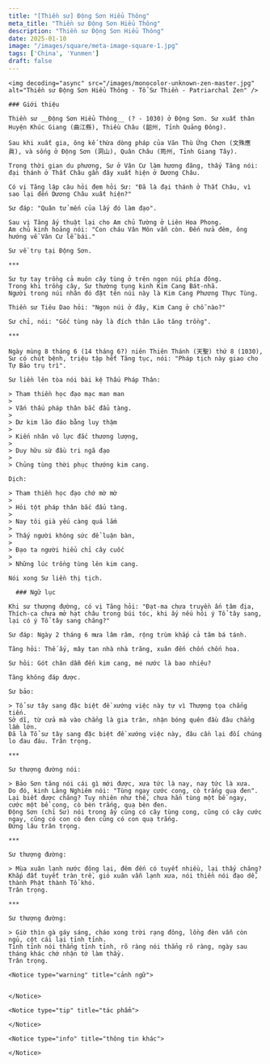 ```yaml
---
title: "[Thiền sư] Động Sơn Hiểu Thông"
meta_title: "Thiền sư Động Sơn Hiểu Thông"
description: "Thiền sư Động Sơn Hiểu Thông"
date: 2025-01-10
image: "/images/square/meta-image-square-1.jpg"
tags: ['China', 'Yunmen']
draft: false
---
```


<div className="grid xl:grid-cols-8 lg:grid-cols-8 md:grid-cols-2 sm:grid-cols-2 xs:grid-cols-1 gap-8 bg-body dark:bg-darkmode-body">

  <div className="lg:col-span-3 md:col-span-1">

    <img decoding="async" src="/images/monocolor-unknown-zen-master.jpg" alt="Thiền sư Động Sơn Hiểu Thông - Tổ Sư Thiền - Patriarchal Zen" />

    ### Giới thiệu

    Thiền sư __Động Sơn Hiểu Thông__ (? - 1030) ở Động Sơn. Sư xuất thân Huyện Khúc Giang (曲江縣), Thiều Châu (韶州, Tỉnh Quảng Đông).

    Sau khi xuất gia, ông kế thừa dòng pháp của Văn Thù Ứng Chơn (文殊應眞), và sống ở Động Sơn (洞山), Quân Châu (筠州, Tỉnh Giang Tây).

    Trong thời gian du phương, Sư ở Vân Cư làm hương đăng, thấy Tăng nói: đại thánh ở Thất Châu gần đây xuất hiện ở Dương Châu.

    Có vị Tăng lập câu hỏi đem hỏi Sư: "Đã là đại thánh ở Thất Châu, vì sao lại đến Dương Châu xuất hiện?"

    Sư đáp: "Quân tử mến của lấy đó làm đạo".

    Sau vị Tăng ấy thuật lại cho Am chủ Tường ở Liên Hoa Phong.
    Am chủ kinh hoảng nói: "Con cháu Vân Môn vẫn còn. Đến nửa đêm, ông hướng về Vân Cư lễ bái."

    Sư về trụ tại Động Sơn.

    ***

    Sư tự tay trồng cả muôn cây tùng ở trên ngọn núi phía đông.
    Trong khi trồng cây, Sư thường tụng kinh Kim Cang Bát-nhã.
    Người trong núi nhân đó đặt tên núi này là Kim Cang Phương Thực Tùng.

    Thiền sư Tiêu Dao hỏi: "Ngọn núi ở đây, Kim Cang ở chỗ nào?"

    Sư chỉ, nói: "Gốc tùng này là đích thân Lão tăng trồng".

    ***

    Ngày mùng 8 tháng 6 (14 tháng 6?) niên Thiên Thánh (天聖) thứ 8 (1030), Sư có chút bệnh, triệu tập hết Tăng tục, nói: "Pháp tịch này giao cho Tự Bảo trụ trì".

    Sư liền lên tòa nói bài kệ Thấu Pháp Thân:

    > Tham thiền học đạo mạc man man
    >
    > Vấn thấu pháp thân bắc đẩu tàng.
    >
    > Dư kim lão đáo bằng luy thậm
    >
    > Kiến nhân vô lực đắc thương lượng,
    >
    > Duy hữu sừ đầu tri ngã đạo
    >
    > Chủng tùng thời phục thướng kim cang.

    Dịch:

    > Tham thiền học đạo chớ mờ mờ
    >
    > Hỏi tột pháp thân bắc đẩu tàng.
    >
    > Nay tôi già yếu càng quá lắm
    >
    > Thấy người không sức để luận bàn,
    >
    > Đạo ta người hiểu chỉ cây cuốc
    >
    > Những lúc trồng tùng lên kim cang.

    Nói xong Sư liền thị tịch.

  </div>

  <div className="lg:col-span-5 md:col-span-1">

      ### Ngữ lục

    Khi sư thượng đường, có vị Tăng hỏi: "Đạt-ma chưa truyền ấn tâm địa, Thích-ca chưa mở hạt châu trong búi tóc, khi ấy nếu hỏi ý Tổ tây sang, lại có ý Tổ tây sang chăng?"

    Sư đáp: Ngày 2 tháng 6 mưa lâm râm, rộng trùm khắp cả tâm bá tánh.

    Tăng hỏi: Thế ấy, mây tan nhà nhà trăng, xuân đến chốn chốn hoa.

    Sư hỏi: Gót chân dẫm đến kim cang, mé nước là bao nhiêu?

    Tăng không đáp được.

    Sư bảo:

    > Tổ sư tây sang đặc biệt đề xướng việc này tự vì Thượng tọa chẳng tiến.
    Sở dĩ, từ cửa mà vào chẳng là gia trân, nhận bóng quên đầu đâu chẳng lầm lớn.
    Đã là Tổ sư tây sang đặc biệt đề xướng việc này, đâu cần lại đối chúng lo đau đáu. Trân trọng.

    ***

    Sư thượng đường nói:

    > Bảo Sơn tăng nói cái gì mới được, xưa tức là nay, nay tức là xưa.
    Do đó, kinh Lăng Nghiêm nói: "Tùng ngay cước cong, cò trắng quạ đen".
    Lại biết được chăng? Tuy nhiên như thế, chưa hẳn tùng một bề ngay, cước một bề cong, cò bèn trắng, quạ bèn đen.
    Động Sơn (chỉ Sư) nói trong ấy cũng có cây tùng cong, cũng có cây cước ngay, cũng có con cò đen cũng có con quạ trắng.
    Đứng lâu trân trọng.

    ***

    Sư thượng đường:

    > Mùa xuân lạnh nước đông lại, đêm đến có tuyết nhiều, lại thấy chăng?
    Khắp đất tuyết tràn trề, gió xuân vẫn lạnh xưa, nói thiền nói đạo dễ, thành Phật thành Tổ khó.
    Trân trọng.

    ***

    Sư thượng đường:

    > Giờ thìn gà gáy sáng, cháo xong trời rạng đông, lồng đèn vẫn còn ngủ, cột cái lại tỉnh tỉnh.
    Tỉnh tỉnh nói thẳng tỉnh tỉnh, rõ ràng nói thẳng rõ ràng, ngày sau tháng khác chớ nhận tớ làm thầy.
    Trân trọng.

    <Notice type="warning" title="cảnh ngữ">


    </Notice>

    <Notice type="tip" title="tác phẩm">

    </Notice>

    <Notice type="info" title="thông tin khác">

    </Notice>

  </div>

</div>
